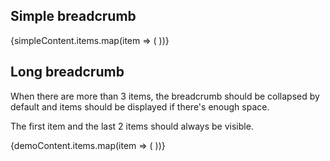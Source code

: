 

## Simple breadcrumb

<Playground playgroundLink="/storybook/ec/index.html?selectedKind=Breadcrumb&selectedStory=simple&stories=1">
  <Breadcrumb label={simpleContent.label} ellipsisLabel="Click to expand">
    {simpleContent.items.map(item => (
      <BreadcrumbItem {...item} key={item.label} />
    ))}
  </Breadcrumb>
</Playground>

## Long breadcrumb

When there are more than 3 items, the breadcrumb should be collapsed by default and items should be displayed if there's enough space.

The first item and the last 2 items should always be visible.

<Playground playgroundLink="/storybook/ec/index.html?selectedKind=Breadcrumb&selectedStory=long&stories=1">
  <Breadcrumb label={demoContent.label} ellipsisLabel="Click to expand">
    {demoContent.items.map(item => (
      <BreadcrumbItem {...item} key={item.label} />
    ))}
  </Breadcrumb>
</Playground>
